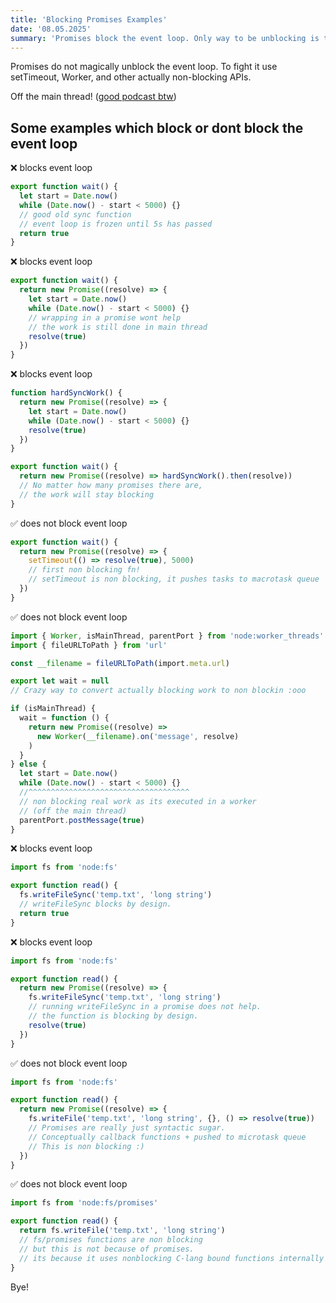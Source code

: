 ```yaml
---
title: 'Blocking Promises Examples'
date: '08.05.2025'
summary: 'Promises block the event loop. Only way to be unblocking is to jump out of the main thread!'
---
```


Promises do not magically unblock the event loop. To fight it use setTimeout, Worker, and other actually non-blocking APIs.

Off the main thread! ([good podcast btw](https://offthemainthread.tech/))

## Some examples which block or dont block the event loop

❌ blocks event loop

```ts
export function wait() {
  let start = Date.now()
  while (Date.now() - start < 5000) {}
  // good old sync function
  // event loop is frozen until 5s has passed
  return true
}
```

❌ blocks event loop

```ts
export function wait() {
  return new Promise((resolve) => {
    let start = Date.now()
    while (Date.now() - start < 5000) {}
    // wrapping in a promise wont help
    // the work is still done in main thread
    resolve(true)
  })
}
```

❌ blocks event loop

```ts
function hardSyncWork() {
  return new Promise((resolve) => {
    let start = Date.now()
    while (Date.now() - start < 5000) {}
    resolve(true)
  })
}

export function wait() {
  return new Promise((resolve) => hardSyncWork().then(resolve))
  // No matter how many promises there are,
  // the work will stay blocking
}
```

✅ does not block event loop

```ts
export function wait() {
  return new Promise((resolve) => {
    setTimeout(() => resolve(true), 5000)
    // first non blocking fn!
    // setTimeout is non blocking, it pushes tasks to macrotask queue
  })
}
```

✅ does not block event loop

```ts
import { Worker, isMainThread, parentPort } from 'node:worker_threads'
import { fileURLToPath } from 'url'

const __filename = fileURLToPath(import.meta.url)

export let wait = null
// Crazy way to convert actually blocking work to non blockin :ooo

if (isMainThread) {
  wait = function () {
    return new Promise((resolve) =>
      new Worker(__filename).on('message', resolve)
    )
  }
} else {
  let start = Date.now()
  while (Date.now() - start < 5000) {}
  //^^^^^^^^^^^^^^^^^^^^^^^^^^^^^^^^^^^^
  // non blocking real work as its executed in a worker
  // (off the main thread)
  parentPort.postMessage(true)
}
```

❌ blocks event loop

```ts
import fs from 'node:fs'

export function read() {
  fs.writeFileSync('temp.txt', 'long string')
  // writeFileSync blocks by design.
  return true
}
```

❌ blocks event loop

```ts
import fs from 'node:fs'

export function read() {
  return new Promise((resolve) => {
    fs.writeFileSync('temp.txt', 'long string')
    // running writeFileSync in a promise does not help.
    // the function is blocking by design.
    resolve(true)
  })
}
```

✅ does not block event loop

```ts
import fs from 'node:fs'

export function read() {
  return new Promise((resolve) => {
    fs.writeFile('temp.txt', 'long string', {}, () => resolve(true))
    // Promises are really just syntactic sugar.
    // Conceptually callback functions + pushed to microtask queue
    // This is non blocking :)
  })
}
```

✅ does not block event loop

```ts
import fs from 'node:fs/promises'

export function read() {
  return fs.writeFile('temp.txt', 'long string')
  // fs/promises functions are non blocking
  // but this is not because of promises.
  // its because it uses nonblocking C-lang bound functions internally
}
```

Bye!
